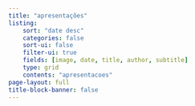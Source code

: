 ```yaml
---
title: "apresentações"
listing:
    sort: "date desc"
    categories: false
    sort-ui: false
    filter-ui: true
    fields: [image, date, title, author, subtitle]
    type: grid
    contents: "apresentacoes"
page-layout: full
title-block-banner: false
---
```


